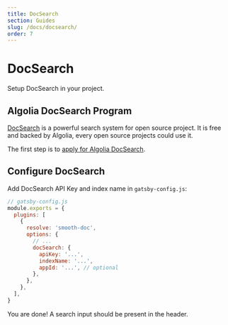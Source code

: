 ```yaml
---
title: DocSearch
section: Guides
slug: /docs/docsearch/
order: 7
---
```


# DocSearch

Setup DocSearch in your project.

<carbon-ad />

## Algolia DocSearch Program

[DocSearch](https://docsearch.algolia.com/) is a powerful search system for open source project. It is free and backed by Algolia, every open source projects could use it.

The first step is to [apply for Algolia DocSearch](https://docsearch.algolia.com/apply/).

## Configure DocSearch

Add DocSearch API Key and index name in `gatsby-config.js`:

```js
// gatsby-config.js
module.exports = {
  plugins: [
    {
      resolve: 'smooth-doc',
      options: {
        // ...
        docSearch: {
          apiKey: '...',
          indexName: '...',
          appId: '...', // optional
        },
      },
    },
  ],
}
```

You are done! A search input should be present in the header.
